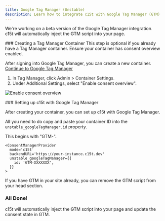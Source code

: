 ```yaml
---
title: Google Tag Manager (Unstable)
description: Learn how to integrate c15t with Google Tag Manager (GTM).
---
```


We're working on a beta version of the Google Tag Manager integration.
c15t will automatically inject the GTM script into your page.

<Steps> 
<Step>
### Creating a Tag Manager Container

<Callout type="note">
This step is optional if you already have a Tag Manager container. Ensure your container has consent overview enabled.
</Callout>

After signing into Google Tag Manager, you can create a new container.
[Continue to Google Tag Manager](https://tagmanager.google.com/)

1. In Tag Manager, click Admin > Container Settings.
2. Under Additional Settings, select "Enable consent overview".

![Enable consent overview](../react/assets/container-settings.png)
</Step>

<Step>
### Setting up c15t with Google Tag Manager

After creating your container, you can set up c15t with Google Tag Manager.

All you need to do copy and paste your container ID into the `unstable_googleTagManager.id` property.

This begins with "GTM-". 

```tsx
<ConsentManagerProvider
  mode='c15t'
  backendURL='https://your-instance.c15t.dev'
  unstable_googleTagManager={{
    id: 'GTM-XXXXXXX',
  }}
>
```

If you have GTM in your site already, you can remove the GTM script from your head section.

</Step>
</Steps>

### All Done!

c15t will automatically inject the GTM script into your page and update the consent state in GTM.







